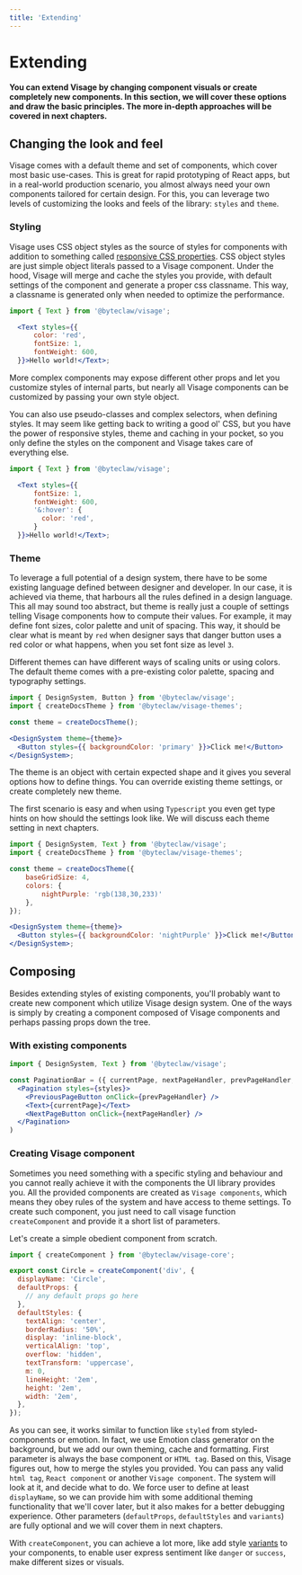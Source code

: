 ```yaml
---
title: 'Extending'
---
```


# Extending

**You can extend Visage by changing component visuals or create completely new components. In this section, we will cover these
options and draw the basic principles. The more in-depth approaches will be covered in next chapters.**

## Changing the look and feel

Visage comes with a default theme and set of components, which cover most basic use-cases. This is great for rapid prototyping of React apps,
but in a real-world production scenario, you almost always need your own components tailored for certain design. For this, you can leverage two levels
of customizing the looks and feels of the library: `styles` and `theme`.

### Styling

Visage uses CSS object styles as the source of styles for components with addition to something called [responsive CSS properties](#responsive-css-properties).
CSS object styles are just simple object literals passed to a Visage component. Under the hood, Visage will merge and cache the styles you provide, with default 
settings of the component and generate a proper css classname. This way, a classname is generated only when needed to optimize the performance.

```jsx transpile=false
import { Text } from '@byteclaw/visage';

  <Text styles={{
      color: 'red',
      fontSize: 1,
      fontWeight: 600,
  }}>Hello world!</Text>;
```

More complex components may expose different other props and let you customize styles of internal parts, but nearly all Visage components
can be customized by passing your own style object. 

You can also use pseudo-classes and complex selectors, when defining styles. It may seem like getting back to writing a good ol' CSS, but
you have the power of responsive styles, theme and caching in your pocket, so you only define the styles on the component and Visage takes care of
everything else.

```jsx transpile=false
import { Text } from '@byteclaw/visage';

  <Text styles={{
      fontSize: 1,
      fontWeight: 600,
      '&:hover': {
        color: 'red',
      }
  }}>Hello world!</Text>;
```

### Theme

To leverage a full potential of a design system, there have to be some existing language defined between designer and developer. In our case, it is
achieved via theme, that harbours all the rules defined in a design language. This all may sound too abstract, but theme is really just a couple of
settings telling Visage components how to compute their values. For example, it may define font sizes, color palette and unit of spacing. This way,
it should be clear what is meant by `red` when designer says that danger button uses a red color or what happens, when you set font size as level `3`.

Different themes can have different ways of scaling units or using colors. The default theme comes with a pre-existing color palette, spacing 
and typography settings. 

```jsx transpile=false
import { DesignSystem, Button } from '@byteclaw/visage';
import { createDocsTheme } from '@byteclaw/visage-themes';

const theme = createDocsTheme();

<DesignSystem theme={theme}>
  <Button styles={{ backgroundColor: 'primary' }}>Click me!</Button>
</DesignSystem>;
```

The theme is an object with certain expected shape and it gives you several options how to define things. You can override existing 
theme settings, or create completely new theme. 

The first scenario is easy and when using `Typescript` you even get type hints on how should the settings look like. We will discuss 
each theme setting in next chapters.

```jsx transpile=false
import { DesignSystem, Text } from '@byteclaw/visage';
import { createDocsTheme } from '@byteclaw/visage-themes';

const theme = createDocsTheme({
    baseGridSize: 4,
    colors: {
        nightPurple: 'rgb(138,30,233)'
    },
});

<DesignSystem theme={theme}>
  <Button styles={{ backgroundColor: 'nightPurple' }}>Click me!</Button>
</DesignSystem>;
```

## Composing

Besides extending styles of existing components, you'll probably want to create new component which utilize Visage design system.
One of the ways is simply by creating a component composed of Visage components and perhaps passing props down the tree.

### With existing components

```jsx transpile=false
import { DesignSystem, Text } from '@byteclaw/visage';

const PaginationBar = ({ currentPage, nextPageHandler, prevPageHandler, styles }) => (
  <Pagination styles={styles}>
    <PreviousPageButton onClick={prevPageHandler} />
    <Text>{currentPage}</Text>
    <NextPageButton onClick={nextPageHandler} />
  </Pagination>
)

```

### Creating Visage component

Sometimes you need something with a specific styling and behaviour and you cannot really achieve it with the components 
the UI library provides you. All the provided components are created as `Visage components`, which means they obey rules of the
system and have access to theme settings. To create such component, you just need to call visage function `createComponent` and 
provide it a short list of parameters.

Let's create a simple obedient component from scratch.

```jsx transpile=false
import { createComponent } from '@byteclaw/visage-core';

export const Circle = createComponent('div', {
  displayName: 'Circle',
  defaultProps: {
    // any default props go here
  },
  defaultStyles: {
    textAlign: 'center',
    borderRadius: '50%',
    display: 'inline-block',
    verticalAlign: 'top',
    overflow: 'hidden',
    textTransform: 'uppercase',
    m: 0,
    lineHeight: '2em',
    height: '2em',
    width: '2em',
  },
});

```

As you can see, it works similar to function like `styled` from styled-components or emotion. In fact, we use Emotion class generator
on the background, but we add our own theming, cache and formatting. First parameter is always the base component or `HTML tag`.
Based on this, Visage figures out, how to merge the styles you provided. You can pass any valid `html tag`, `React component` or another
`Visage component`. The system will look at it, and decide what to do. We force user to define at least `displayName`, so we can provide him
with some additional theming functionality that we'll cover later, but it also makes for a better debugging experience. 
Other parameters (`defaultProps`, `defaultStyles` and `variants`) are fully optional and we will cover them in next chapters.

With `createComponent`, you can achieve a lot more, like add style [variants](/system/variants) to your components, to enable user
express sentiment like `danger` or `success`, make different sizes or visuals.